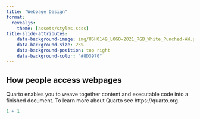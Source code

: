 ```yaml
---
title: "Webpage Design"
format: 
  revealjs:
    theme: [assets/styles.scss] 
title-slide-attributes:
    data-background-image: img/USH0149_LOGO-2021_RGB_White_Punched-AW.png
    data-background-size: 25%
    data-background-position: top right
    data-background-color: "#8D3970"
---
```


## How people access webpages

Quarto enables you to weave together [content]{.highlight} and executable code into a finished document. To learn [more]{.vonrestoff} about Quarto see [https://quarto.org]{.mylink}.

```r
1 + 1
```

## {background-image="img/web-access-graph.gif" background-size="contain"}

